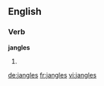 ==English==

===Verb===
'''jangles'''

# {{third-person singular of|[[jangle]]}}

[[de:jangles]]
[[fr:jangles]]
[[vi:jangles]]